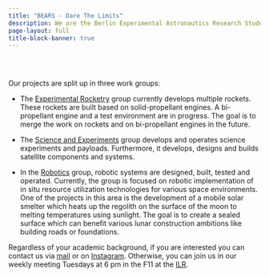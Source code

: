 ```yaml
---
title: "BEARS - Dare The Limits"
description: We are the Berlin Experimental Astronautics Research Student Team e.V. at TU Berlin and work on space related projects in our free time.
page-layout: full
title-block-banner: true
---
```


<div id="slideshow">
  <button id="prevButton"><</button>
  <button id="nextButton">></button>
  <!-- put all images here that should be available in the slideshow -->
  <img class="slideshow-img" src="slideshow/group.jpg" >
  <img class="slideshow-img" src="slideshow/launch1.jpg">
  <style>
    #slideshow {
      position: relative;
      width: 100%;
      overflow: hidden;
    }
    #prevButton, #nextButton {
      position: absolute;
      top: 0;
      background: #0003;
      color: #fffa;
      border: none;
      font-size: 50px;
      height: 100%;
    }
    #prevButton {left: 0;}
    #nextButton {right: 0;}
    #prevButton:hover, #nextButton:hover {background: #0007;}
    .slideshow-img {
      width:100%;
      display: none;
    }
  </style>
  <script>
    const images = document.getElementsByClassName('slideshow-img');
    let index = 0;
    function switch_image(x) {
      return () => {
        images[index].style.display = 'none';
        index = (index + x + images.length) % images.length;
        images[index].style.display = 'block';
      }
    }
    document.getElementById('prevButton').addEventListener('click', switch_image(-1));
    document.getElementById('nextButton').addEventListener('click', switch_image(1));
    switch_image(0)();
  </script>
</div>
<br/>


Our projects are split up in three work groups:

* The [Experimental Rocketry](https://www.bears-space.de/projects.html#category=Experimental%20Rocketry) group currently develops multiple rockets. These rockets are built based on solid-propellant engines. A bi-propellant engine and a test environment are in progress. The goal is to merge the work on rockets and on bi-propellant engines in the future.

* The [Science and Experiments](https://www.bears-space.de/projects.html#category=Science%20and%20Experiments) group develops and operates science experiments and payloads. Furthermore, it develops, designs and builds satellite components and systems.

* In the [Robotics](https://www.bears-space.de/projects.html#category=Robotics) group, robotic systems are designed, built, tested and operated. Currently, the group is focused on robotic implementation of in situ resource utilization technologies for various space environments. One of the projects in this area is the development of a mobile solar smelter which heats up the regolith on the surface of the moon to melting temperatures using sunlight. The goal is to create a sealed surface which can benefit various lunar construction ambitions like building roads or foundations.

Regardless of your academic background, if you are interested you can contact us via [mail](mailto://bears.space@protonmail.com) or on [Instagram](https://www.instagram.com/bears.space/). Otherwise, you can join us in our weekly meeting Tuesdays at 6 pm in the F11 at the [ILR](https://maps.app.goo.gl/tbDpmmfYUmKv3eRZ7).
